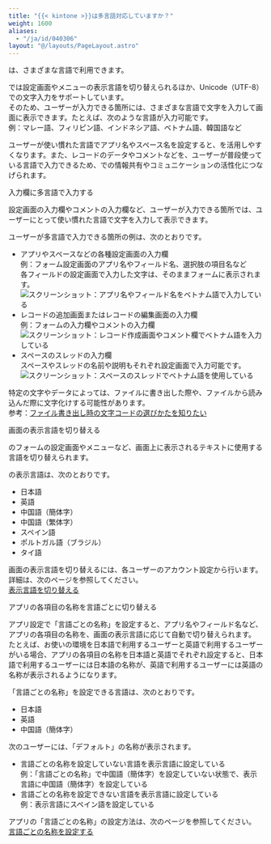 ```yaml
---
title: "{{< kintone >}}は多言語対応していますか？"
weight: 1600
aliases:
  - "/ja/id/040306"
layout: "@/layouts/PageLayout.astro"
---
```




<Kintone />は、さまざまな言語で利用できます。

<Kintone />では設定画面やメニューの表示言語を切り替えられるほか、Unicode（UTF-8）での文字入力をサポートしています。  
そのため、ユーザーが入力できる箇所には、さまざまな言語で文字を入力して画面に表示できます。たとえば、次のような言語が入力可能です。  
例：マレー語、フィリピン語、インドネシア語、ベトナム語、韓国語など

ユーザーが使い慣れた言語でアプリ名やスペース名を設定すると、<Kintone />を活用しやすくなります。また、レコードのデータやコメントなどを、ユーザーが普段使っている言語で入力できるため、<Kintone />での情報共有やコミュニケーションの活性化につなげられます。

<Heading id="general_localization_30">入力欄に多言語で入力する</Heading>

設定画面の入力欄やコメントの入力欄など、ユーザーが入力できる箇所では、ユーザーにとって使い慣れた言語で文字を入力して表示できます。

ユーザーが多言語で入力できる箇所の例は、次のとおりです。

* アプリやスペースなどの各種設定画面の入力欄  
  例：フォーム設定画面のアプリ名やフィールド名、選択肢の項目名など  
  各フィールドの設定画面で入力した文字は、そのままフォームに表示されます。
  <Img src="/k/kintone/img-ja/other_language_01.png" alt="スクリーンショット：アプリ名やフィールド名をベトナム語で入力している" />
* レコードの追加画面またはレコードの編集画面の入力欄  
  例：フォームの入力欄やコメントの入力欄  
  <Img src="/k/kintone/img-ja/other_language_02.png" alt="スクリーンショット：レコード作成画面やコメント欄でベトナム語を入力している" />
* スペースのスレッドの入力欄  
  スペースやスレッドの名前や説明もそれぞれ設定画面で入力可能です。
  <Img src="/k/kintone/img-ja/other_language_03.png" alt="スクリーンショット：スペースのスレッドでベトナム語を使用している" />

<Note>

特定の文字やデータによっては、ファイルに書き出した際や、ファイルから読み込んだ際に文字化けする可能性があります。  
参考：[ファイル書き出し時の文字コードの選びかたを知りたい](/k/ja/id/040169.html)

</Note>

<Heading id="general_localization_10">画面の表示言語を切り替える</Heading>

<Kintone />のフォームの設定画面やメニューなど、画面上に表示されるテキストに使用する言語を切り替えられます。

<Kintone />の表示言語は、次のとおりです。

* 日本語
* 英語
* 中国語（簡体字）
* 中国語（繁体字）
* スペイン語
* ポルトガル語（ブラジル）
* タイ語

<Note>

画面の表示言語を切り替えるには、各ユーザーのアカウント設定から行います。詳細は、次のページを参照してください。  
[表示言語を切り替える](/general/ja/id/020410.html)

</Note>

<Heading id="general_localization_20">アプリの各項目の名称を言語ごとに切り替える</Heading>

アプリ設定で「言語ごとの名称」を設定すると、アプリ名やフィールド名など、アプリの各項目の名称を、画面の表示言語に応じて自動で切り替えられます。  
たとえば、お使いの環境を日本語で利用するユーザーと英語で利用するユーザーがいる場合、アプリの各項目の名称を日本語と英語でそれぞれ設定すると、日本語で利用するユーザーには日本語の名称が、英語で利用するユーザーには英語の名称が表示されるようになります。

「言語ごとの名称」を設定できる言語は、次のとおりです。

* 日本語
* 英語
* 中国語（簡体字）

次のユーザーには、「デフォルト」の名称が表示されます。

* 言語ごとの名称を設定していない言語を表示言語に設定している  
  例：「言語ごとの名称」で中国語（簡体字）を設定していない状態で、表示言語に中国語（簡体字）を設定している
* 言語ごとの名称を設定できない言語を表示言語に設定している  
  例：表示言語にスペイン語を設定している

<Note>

アプリの「言語ごとの名称」の設定方法は、次のページを参照してください。  
[言語ごとの名称を設定する](/k/ja/id/040557.html)

</Note>
